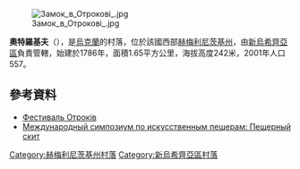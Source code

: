 [[Image:Замок_в_Отрокові_.jpg|right]]

{{coord|48|47|47|N|27|7|1|E|scale:100000|display=title}}

'''奧特羅基夫'''（{{lang-uk|Отроків}}），是[[烏克蘭|烏克蘭]]的村落，位於該國西部[[赫梅利尼茨基州|赫梅利尼茨基州]]，由[[新烏希齊亞區|新烏希齊亞區]]負責管轄，始建於1786年，面積1.65平方公里，海拔高度242米，2001年人口557。

==參考資料==
* [https://web.archive.org/web/20181105205856/http://otrokiv.org/ Фестиваль Отроків]
* [http://sablino.narod.ru/speleo/simposium.htm Международный симпозиум по искусственным пещерам: Пещерный скит] {{Wayback|url=http://sablino.narod.ru/speleo/simposium.htm |date=20190911085836 }}

{{DEFAULTSORT:Отроків}}
[[Category:赫梅利尼茨基州村落|Category:赫梅利尼茨基州村落]]
[[Category:新烏希齊亞區村落|Category:新烏希齊亞區村落]]


{{Khmelnytskyi-geo-stub}}